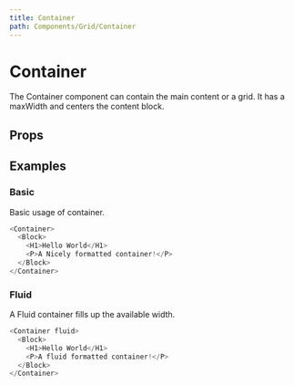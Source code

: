 ```yaml
---
title: Container
path: Components/Grid/Container
---
```



# Container

The Container component can contain the main content or a grid. It has a maxWidth and centers the content block.

## Props

<Props of="Container" />

## Examples

### Basic

Basic usage of container.

```js live
<Container>
  <Block>
    <H1>Hello World</H1>
    <P>A Nicely formatted container!</P>
  </Block>
</Container>
```

### Fluid

A Fluid container fills up the available width.

```js live
<Container fluid>
  <Block>
    <H1>Hello World</H1>
    <P>A fluid formatted container!</P>
  </Block>
</Container>
```

